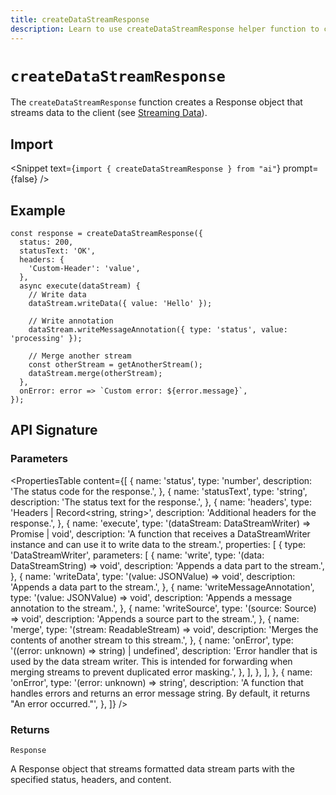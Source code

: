 ```yaml
---
title: createDataStreamResponse
description: Learn to use createDataStreamResponse helper function to create a Response object with streaming data.
---
```


# `createDataStreamResponse`

The `createDataStreamResponse` function creates a Response object that streams data to the client (see [Streaming Data](/docs/ai-sdk-ui/streaming-data)).

## Import

<Snippet
  text={`import { createDataStreamResponse } from "ai"`}
  prompt={false}
/>

## Example

```tsx
const response = createDataStreamResponse({
  status: 200,
  statusText: 'OK',
  headers: {
    'Custom-Header': 'value',
  },
  async execute(dataStream) {
    // Write data
    dataStream.writeData({ value: 'Hello' });

    // Write annotation
    dataStream.writeMessageAnnotation({ type: 'status', value: 'processing' });

    // Merge another stream
    const otherStream = getAnotherStream();
    dataStream.merge(otherStream);
  },
  onError: error => `Custom error: ${error.message}`,
});
```

## API Signature

### Parameters

<PropertiesTable
  content={[
    {
      name: 'status',
      type: 'number',
      description: 'The status code for the response.',
    },
    {
      name: 'statusText',
      type: 'string',
      description: 'The status text for the response.',
    },
    {
      name: 'headers',
      type: 'Headers | Record<string, string>',
      description: 'Additional headers for the response.',
    },
    {
      name: 'execute',
      type: '(dataStream: DataStreamWriter) => Promise<void> | void',
      description:
        'A function that receives a DataStreamWriter instance and can use it to write data to the stream.',
      properties: [
        {
          type: 'DataStreamWriter',
          parameters: [
            {
              name: 'write',
              type: '(data: DataStreamString) => void',
              description: 'Appends a data part to the stream.',
            },
            {
              name: 'writeData',
              type: '(value: JSONValue) => void',
              description: 'Appends a data part to the stream.',
            },
            {
              name: 'writeMessageAnnotation',
              type: '(value: JSONValue) => void',
              description: 'Appends a message annotation to the stream.',
            },
            {
              name: 'writeSource',
              type: '(source: Source) => void',
              description: 'Appends a source part to the stream.',
            },
            {
              name: 'merge',
              type: '(stream: ReadableStream<DataStreamString>) => void',
              description:
                'Merges the contents of another stream to this stream.',
            },
            {
              name: 'onError',
              type: '((error: unknown) => string) | undefined',
              description:
                'Error handler that is used by the data stream writer. This is intended for forwarding when merging streams to prevent duplicated error masking.',
            },
          ],
        },
      ],
    },
    {
      name: 'onError',
      type: '(error: unknown) => string',
      description:
        'A function that handles errors and returns an error message string. By default, it returns "An error occurred."',
    },
  ]}
/>

### Returns

`Response`

A Response object that streams formatted data stream parts with the specified status, headers, and content.
